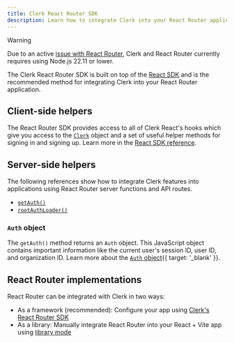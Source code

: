 ```yaml
---
title: Clerk React Router SDK
description: Learn how to integrate Clerk into your React Router application using the Clerk React Router SDK.
---
```


> [!WARNING]
> Due to an active [issue with React Router](https://github.com/remix-run/react-router/issues/12475), Clerk and React Router currently requires using Node.js 22.11 or lower.

The Clerk React Router SDK is built on top of the [React SDK](/docs/references/react/overview) and is the recommended method for integrating Clerk into your React Router application.

## Client-side helpers

The React Router SDK provides access to all of Clerk React's hooks which give you access to the [`Clerk`](/docs/references/javascript/clerk/clerk) object and a set of useful helper methods for signing in and signing up. Learn more in the [React SDK reference](/docs/references/react/overview).

<Include src="_partials/react-hooks" />

## Server-side helpers

The following references show how to integrate Clerk features into applications using React Router server functions and API routes.

- [`getAuth()`](/docs/references/react-router/get-auth)
- [`rootAuthLoader()`](/docs/references/react-router/root-auth-loader)

### `Auth` object

The `getAuth()` method returns an `Auth` object. This JavaScript object contains important information like the current user's session ID, user ID, and organization ID. Learn more about the [`Auth` object](/docs/references/backend/types/auth-object){{ target: '_blank' }}.

## React Router implementations

React Router can be integrated with Clerk in two ways:

- As a framework (recommended): Configure your app using [Clerk's React Router SDK](/docs/quickstarts/react-router)
- As a library: Manually integrate React Router into your React + Vite app using [library mode](/docs/references/react-router/library-mode)
